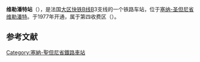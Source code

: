 {{Infobox station
| name          =<!-- 注释出：[[File:RATP.svg|32x32px]] -->维勒潘特站<br>{{lang|fr|Gare de Villepinte}} 
| type          = [[法国铁路|法国铁路]]
| image = Gare de Villepinte (Lunon).jpg
|image_caption = 车站内部
| address       = {{FRA}}[[塞纳-圣但尼省|塞纳-圣但尼省]][[维勒潘特|维勒潘特]]
| latd          = 48
| latm          = 57
| lats          = 47
| latNS         = N
| longd         = 2
| longm         = 30
| longs         = 44
| longEW        = E
| operator = <!-- 注释出：[[File:RATP.svg|32x32px]] -->
| coordinates_display = yes
| iso_region    = FR
| line          = 
* [[大区快铁A线|大区快铁A线]]
| platform      = 2
| tracks        = 2
| elevation = 
| opened        = 1977年
| rebuilt =
| status = 使用中
| closed        = 
| passengers= 1,783,542
| pass_year= 2014年<ref>{{Lien web |url=https://ressources.data.sncf.com/explore/dataset/frequentation-gares/?q=Villepinte|title=Fréquentation en gares en 2014 – Villepinte |work=SNCF Open Data |date=Traitement du 26 avril 2016 (onglet Informations) |access-date=2016-10-13}}.</ref>
| station_type = 客运车站
| connections = 
* [[RATP公交路网|巴黎城市公共交通]]
| route_map =
| map_locator   = 
| note =
}}

'''维勒潘特站'''（{{lang-fr|Gare de Villepinte}}），是法国[[大区快铁B线|大区快铁B线]]B3支线的一个铁路车站，位于[[塞纳-圣但尼省|塞纳-圣但尼省]][[维勒潘特|维勒潘特]]。于1977年开通，属于第四收费区（{{lang-fr|Zone 4}}）。

== 参考文献 ==
{{Reflist}}

{{RER B}}
[[Category:塞納-聖但尼省鐵路車站|Category:塞納-聖但尼省鐵路車站]]